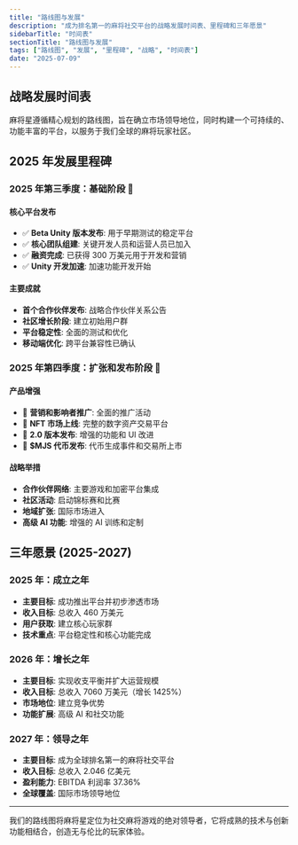 ```yaml
---
title: "路线图与发展"
description: "成为排名第一的麻将社交平台的战略发展时间表、里程碑和三年愿景"
sidebarTitle: "时间表"
sectionTitle: "路线图与发展"
tags: ["路线图", "发展", "里程碑", "战略", "时间表"]
date: "2025-07-09"
---
```


## 战略发展时间表

麻将星遵循精心规划的路线图，旨在确立市场领导地位，同时构建一个可持续的、功能丰富的平台，以服务于我们全球的麻将玩家社区。

## 2025 年发展里程碑

### 2025 年第三季度：基础阶段 🚀

#### 核心平台发布
- ✅ **Beta Unity 版本发布**: 用于早期测试的稳定平台
- ✅ **核心团队组建**: 关键开发人员和运营人员已加入
- ✅ **融资完成**: 已获得 300 万美元用于开发和营销
- ✅ **Unity 开发加速**: 加速功能开发开始

#### 主要成就
- **首个合作伙伴发布**: 战略合作伙伴关系公告
- **社区增长阶段**: 建立初始用户群
- **平台稳定性**: 全面的测试和优化
- **移动端优化**: 跨平台兼容性已确认

### 2025 年第四季度：扩张和发布阶段 🌟

#### 产品增强
- 🎯 **营销和影响者推广**: 全面的推广活动
- 🎯 **NFT 市场上线**: 完整的数字资产交易平台
- 🎯 **2.0 版本发布**: 增强的功能和 UI 改进
- 🎯 **$MJS 代币发布**: 代币生成事件和交易所上市

#### 战略举措
- **合作伙伴网络**: 主要游戏和加密平台集成
- **社区活动**: 启动锦标赛和比赛
- **地域扩张**: 国际市场进入
- **高级 AI 功能**: 增强的 AI 训练和定制


## 三年愿景 (2025-2027)

### 2025 年：成立之年
- **主要目标**: 成功推出平台并初步渗透市场
- **收入目标**: 总收入 460 万美元
- **用户获取**: 建立核心玩家群
- **技术重点**: 平台稳定性和核心功能完成

### 2026 年：增长之年
- **主要目标**: 实现收支平衡并扩大运营规模
- **收入目标**: 总收入 7060 万美元（增长 1425%）
- **市场地位**: 建立竞争优势
- **功能扩展**: 高级 AI 和社交功能

### 2027 年：领导之年
- **主要目标**: 成为全球排名第一的麻将社交平台
- **收入目标**: 总收入 2.046 亿美元
- **盈利能力**: EBITDA 利润率 37.36%
- **全球覆盖**: 国际市场领导地位

---

我们的路线图将麻将星定位为社交麻将游戏的绝对领导者，它将成熟的技术与创新功能相结合，创造无与伦比的玩家体验。
